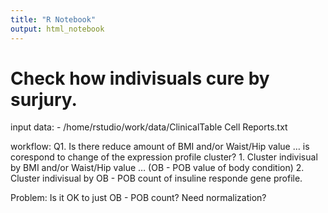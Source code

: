 ```yaml
---
title: "R Notebook"
output: html_notebook
---
```

# Check how indivisuals cure by surjury.

input data: 
- /home/rstudio/work/data/ClinicalTable Cell Reports.txt

workflow:
Q1. Is there reduce amount of BMI and/or Waist/Hip value ... is corespond to change of the expression profile cluster?
1. Cluster indivisual by BMI and/or Waist/Hip value ... (OB - POB value of body condition)
2. Cluster indivisual by OB - POB count of insuline responde gene profile.

Problem: Is it OK to just OB - POB count? Need normalization?

